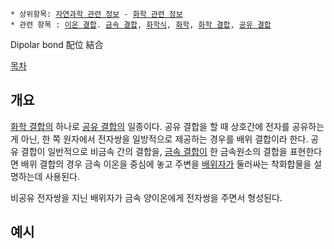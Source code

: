  * 상위항목: [[자연과학 관련 정보]] - [[화학 관련 정보]]
 * 관련 항목 : [[이온 결합]]. [[금속 결합]], [[화학식]], [[화학]], [[화학 결합]], [[공유 결합]]

Dipolar bond
配位 結合

[[목차]]

== 개요 ==
[[화학 결합]]의 하나로 [[공유 결합]]의 일종이다. 공유 결합을 할 때 상호간에 전자를 공유하는게 아닌, 한 쪽 원자에서 전자쌍을 일방적으로 제공하는 경우를 배위 결합이라 한다. 공유 결합이 일반적으로 비금속 간의 결합을, [[금속 결합]]이 한 금속원소의 결합을 표현한다면 배위 결합의 경우 금속 이온을 중심에 놓고 주변을 [[배위자]]가 둘러싸는 착화합물을 설명하는데 사용된다.  

비공유 전자쌍을 지닌 배위자가 금속 양이온에게 전자쌍을 주면서 형성된다. 

== 예시 ==

